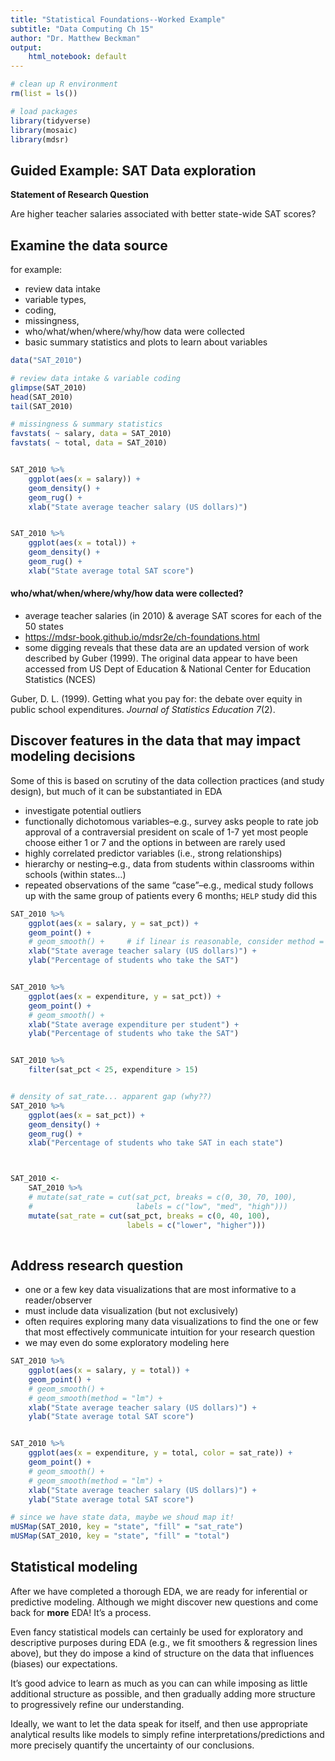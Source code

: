 ```yaml
---
title: "Statistical Foundations--Worked Example"
subtitle: "Data Computing Ch 15"
author: "Dr. Matthew Beckman"
output: 
    html_notebook: default
---
```




```r
# clean up R environment
rm(list = ls())

# load packages
library(tidyverse)
library(mosaic)
library(mdsr)

```



## Guided Example: SAT Data exploration


**Statement of Research Question**

Are higher teacher salaries associated with better state-wide SAT scores?


## Examine the data source

for example: 

- review data intake
- variable types, 
- coding, 
- missingness, 
- who/what/when/where/why/how data were collected
- basic summary statistics and plots to learn about variables


```r
data("SAT_2010")

# review data intake & variable coding
glimpse(SAT_2010)
head(SAT_2010)
tail(SAT_2010)

```


```r
# missingness & summary statistics 
favstats( ~ salary, data = SAT_2010)
favstats( ~ total, data = SAT_2010)


SAT_2010 %>%
    ggplot(aes(x = salary)) + 
    geom_density() + 
    geom_rug() + 
    xlab("State average teacher salary (US dollars)")


SAT_2010 %>%
    ggplot(aes(x = total)) + 
    geom_density() + 
    geom_rug() + 
    xlab("State average total SAT score")


```

#### who/what/when/where/why/how data were collected?

- average teacher salaries (in 2010) & average SAT scores for each of the 50 states
- <https://mdsr-book.github.io/mdsr2e/ch-foundations.html>
- some digging reveals that these data are an updated version of work described by Guber (1999).  The original data appear to have been accessed from US Dept of Education & National Center for Education Statistics (NCES)

Guber, D. L. (1999). Getting what you pay for: the debate over equity in public school expenditures. *Journal of Statistics Education 7*(2).





## Discover features in the data that may impact modeling decisions

Some of this is based on scrutiny of the data collection practices (and study design), but much of it can be substantiated in EDA

- investigate potential outliers 
- functionally dichotomous variables--e.g., survey asks people to rate job approval of a contraversial president on scale of 1-7 yet most people choose either 1 or 7 and the options in between are rarely used
- highly correlated predictor variables (i.e., strong relationships)
- hierarchy or nesting--e.g., data from students within classrooms within schools (within states...)
- repeated observations of the same "case"--e.g., medical study follows up with the same group of patients every 6 months; `HELP` study did this


```r


SAT_2010 %>%
    ggplot(aes(x = salary, y = sat_pct)) +
    geom_point() + 
    # geom_smooth() +     # if linear is reasonable, consider method = "lm"
    xlab("State average teacher salary (US dollars)") + 
    ylab("Percentage of students who take the SAT")


SAT_2010 %>%
    ggplot(aes(x = expenditure, y = sat_pct)) +
    geom_point() + 
    # geom_smooth() +    
    xlab("State average expenditure per student") + 
    ylab("Percentage of students who take the SAT")


SAT_2010 %>%
    filter(sat_pct < 25, expenditure > 15)


# density of sat_rate... apparent gap (why??)
SAT_2010 %>%
    ggplot(aes(x = sat_pct)) + 
    geom_density() + 
    geom_rug() + 
    xlab("Percentage of students who take SAT in each state")



SAT_2010 <- 
    SAT_2010 %>% 
    # mutate(sat_rate = cut(sat_pct, breaks = c(0, 30, 70, 100), 
    #                       labels = c("low", "med", "high")))
    mutate(sat_rate = cut(sat_pct, breaks = c(0, 40, 100), 
                          labels = c("lower", "higher")))
    

```


## Address research question

- one or a few key data visualizations that are most informative to a reader/observer
- must include data visualization (but not exclusively) 
- often requires exploring many data visualizations to find the one or few that most effectively communicate intuition for your research question
- we may even do some exploratory modeling here


```r

SAT_2010 %>%
    ggplot(aes(x = salary, y = total)) +
    geom_point() + 
    # geom_smooth() +
    # geom_smooth(method = "lm") +
    xlab("State average teacher salary (US dollars)") + 
    ylab("State average total SAT score")


SAT_2010 %>%
    ggplot(aes(x = expenditure, y = total, color = sat_rate)) +
    geom_point() + 
    # geom_smooth() +
    # geom_smooth(method = "lm") + 
    xlab("State average teacher salary (US dollars)") + 
    ylab("State average total SAT score")

# since we have state data, maybe we shoud map it!
mUSMap(SAT_2010, key = "state", "fill" = "sat_rate")
mUSMap(SAT_2010, key = "state", "fill" = "total")

```








## Statistical modeling

After we have completed a thorough EDA, we are ready for inferential or predictive modeling.  Although we might discover new questions and come back for **more** EDA!  It's a process.

Even fancy statistical models can certainly be used for exploratory and descriptive purposes during EDA (e.g., we fit smoothers & regression lines above), but they do impose a kind of structure on the data that influences (biases) our expectations.  

It's good advice to learn as much as you can can while imposing as little additional structure as possible, and then gradually adding more structure to progressively refine our understanding.  

Ideally, we want to let the data speak for itself, and then use appropriate analytical results like models to simply refine interpretations/predictions and more precisely quantify the uncertainty of our conclusions.  




